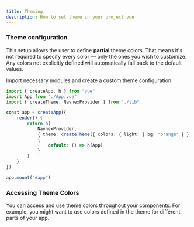 ```yaml
---
title: Theming
description: How to set theme in your project vue
---
```



### Theme configuration

This setup allows the user to define **partial** theme colors. That means it's
not required to specify every color — only the ones you wish to customize. Any
colors not explicitly defined will automatically fall back to the default
values.

Import necessary modules and create a custom theme configuration.

```ts
import { createApp, h } from "vue"
import App from "./App.vue"
import { createTheme, NavnexProvider } from "./lib"

const app = createApp({
	render() {
		return h(
			NavnexProvider,
			{ theme: createTheme({ colors: { light: { bg: "orange" } } }) },
			{
				default: () => h(App)
			}
		)
	}
})

app.mount("#app")
```

### Accessing Theme Colors

You can access and use theme colors throughout your components. For example, you
might want to use colors defined in the theme for different parts of your app.

<PreviewTabs component="ThemeColorPreview" ext="vue">
	<ThemeColorWithWrapper client:load />
</PreviewTabs>
